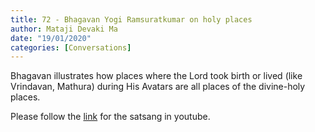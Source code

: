 ```yaml
---
title: 72 - Bhagavan Yogi Ramsuratkumar on holy places
author: Mataji Devaki Ma
date: "19/01/2020"
categories: [Conversations]
---
```

Bhagavan illustrates how places where the Lord took birth or lived (like Vrindavan, Mathura) during His Avatars are all places of the divine-holy places.
 
Please follow the [link](https://youtu.be/xg8fC9e1fdA?si=PZdKplVM5pA53ilF) for the satsang in youtube.
